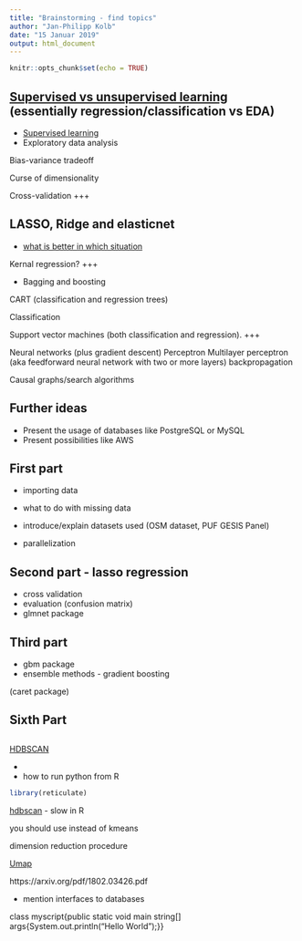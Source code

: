 ```yaml
---
title: "Brainstorming - find topics"
author: "Jan-Philipp Kolb"
date: "15 Januar 2019"
output: html_document
---
```


```r
knitr::opts_chunk$set(echo = TRUE)
```


## [Supervised vs unsupervised learning](https://towardsdatascience.com/supervised-vs-unsupervised-learning-14f68e32ea8d) (essentially regression/classification vs EDA)


- [Supervised learning](https://www.datasciencecentral.com/profiles/blogs/supervised-learning-everything-you-need-to-know)
- Exploratory data analysis



Bias-variance tradeoff

Curse of dimensionality

Cross-validation +++

## LASSO, Ridge and elasticnet

- [what is better in which situation](https://web.stanford.edu/~hastie/StatLearnSparsity_files/SLS_corrected_1.4.16.pdf)

Kernal regression? +++

- Bagging and boosting 


CART (classification and regression trees)

Classification

Support vector machines (both classification and regression). +++

Neural networks (plus gradient descent)
       Perceptron
       Multilayer perceptron (aka  feedforward neural network with two or more layers)
       backpropagation

Causal graphs/search algorithms


<!--
https://www.r-bloggers.com/automated-dashboard-for-classification-neural-network-in-r/

-->


## Further ideas

- Present the usage of databases like PostgreSQL or MySQL
- Present possibilities like AWS






## First part

- importing data

- what to do with missing data
- introduce/explain datasets used (OSM dataset, PUF GESIS Panel)
- parallelization

## Second part - lasso regression

- cross validation
- evaluation (confusion matrix)
- glmnet package


## Third part

- gbm package
- ensemble methods - gradient boosting

(caret package)

## Sixth Part

[](http://blog.conceptnet.io/posts/2017/how-to-make-a-racist-ai-without-really-trying/)


## 

[HDBSCAN](https://cran.r-project.org/web/packages/dbscan/vignettes/hdbscan.html)

<!--
better implemented in python
-->

- 


- how to run python from R

```r
library(reticulate)
```


[hdbscan](https://pypi.org/project/hdbscan/) - slow in R

you should use instead of kmeans


dimension reduction procedure

[Umap](https://github.com/lmcinnes/umap)

https://arxiv.org/pdf/1802.03426.pdf

<!--
Bescheid sagen, dass Python auf den Rechnern installiert sein sollte
-->

- mention interfaces to databases



class myscript{public static void main string[] args{System.out.println("Hello World");}}




